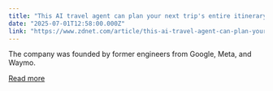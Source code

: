 ```yaml
---
title: "This AI travel agent can plan your next trip's entire itinerary - for free"
date: "2025-07-01T12:58:00.000Z"
link: "https://www.zdnet.com/article/this-ai-travel-agent-can-plan-your-next-trips-entire-itinerary-for-free/"
---
```


The company was founded by former engineers from Google, Meta, and Waymo.

[Read more](https://www.zdnet.com/article/this-ai-travel-agent-can-plan-your-next-trips-entire-itinerary-for-free/)
